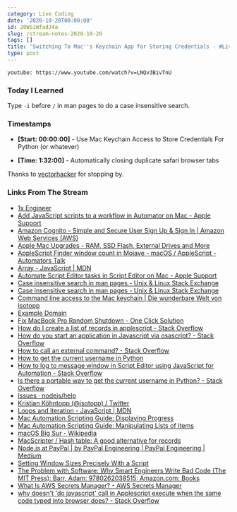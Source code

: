 ```yaml
---
category: Live Coding
date: '2020-10-20T00:00:00'
id: 20WSiWfadJ4a
slug: /stream-notes-2020-10-20
tags: []
title: 'Switching To Mac''s Keychain App for Storing Credentials - #LiveCoding'
type: post
---
```


`youtube: https://www.youtube.com/watch?v=LNQv3BivTnU`

### Today I Learned

Type `-i` before `/` in man pages to do a case insensitive search.

### Timestamps

- __[Start: 00:00:00]__ - Use Mac Keychain Access to Store Credentials For Python (or whatever)

- __[Time: 1:32:00]__ - Automatically closing duplicate safari browser tabs

Thanks to [vectorhacker](https://www.twitch.tv/vectorhacker) for stopping by.

### Links From The Stream

- [1x Engineer](https://1x.engineer/)
- [Add JavaScript scripts to a workflow in Automator on Mac - Apple Support](https://support.apple.com/guide/automator/add-javascript-scripts-to-a-workflow-auta229c77c2/mac)
- [Amazon Cognito - Simple and Secure User Sign Up & Sign In | Amazon Web Services (AWS)](https://aws.amazon.com/cognito/)
- [Apple Mac Upgrades - RAM, SSD Flash, External Drives and More](https://eshop.macsales.com/)
- [AppleScript Finder window count in Mojave - macOS / AppleScript - Automators Talk](https://talk.automators.fm/t/applescript-finder-window-count-in-mojave/3383)
- [Array - JavaScript | MDN](https://developer.mozilla.org/en-US/docs/Web/JavaScript/Reference/Global_Objects/Array)
- [Automate Script Editor tasks in Script Editor on Mac - Apple Support](https://support.apple.com/en-au/guide/script-editor/scpedt1125/mac)
- [Case insensitive search in man pages - Unix & Linux Stack Exchange](https://unix.stackexchange.com/questions/101295/case-insensitive-search-in-man-pages)
- [Case insensitive search in man pages - Unix & Linux Stack Exchange](https://unix.stackexchange.com/questions/101295/case-insensitive-search-in-man-pages/101427#101427)
- [Command line access to the Mac keychain | Die wunderbare Welt von Isotopp](https://blog.koehntopp.info/2017/01/26/command-line-access-to-the-mac-keychain.html)
- [Example Domain](https://www.example.com/)
- [Fix MacBook Pro Random Shutdown - One Click Solution](https://realmacmods.com/product/macbook-pro-nocrash-utility/)
- [How do I create a list of records in applescript - Stack Overflow](https://stackoverflow.com/questions/18815921/how-do-i-create-a-list-of-records-in-applescript/18816682)
- [How do you start an application in Javascript via osascript? - Stack Overflow](https://stackoverflow.com/questions/29408703/how-do-you-start-an-application-in-javascript-via-osascript)
- [How to call an external command? - Stack Overflow](https://stackoverflow.com/questions/89228/how-to-call-an-external-command)
- [How to get the current username in Python](https://www.kite.com/python/answers/how-to-get-the-current-username-in-python)
- [How to log to message window in Script Editor using JavaScript for Automation - Stack Overflow](https://stackoverflow.com/questions/27609455/how-to-log-to-message-window-in-script-editor-using-javascript-for-automation/27609609#27609609)
- [Is there a portable way to get the current username in Python? - Stack Overflow](https://stackoverflow.com/questions/842059/is-there-a-portable-way-to-get-the-current-username-in-python)
- [Issues · nodejs/help](https://github.com/nodejs/help/issues)
- [Kristian Köhntopp (@isotopp) / Twitter](https://twitter.com/isotopp)
- [Loops and iteration - JavaScript | MDN](https://developer.mozilla.org/en-US/docs/Web/JavaScript/Guide/Loops_and_iteration)
- [Mac Automation Scripting Guide: Displaying Progress](https://developer.apple.com/library/archive/documentation/LanguagesUtilities/Conceptual/MacAutomationScriptingGuide/DisplayProgress.html)
- [Mac Automation Scripting Guide: Manipulating Lists of Items](https://developer.apple.com/library/archive/documentation/LanguagesUtilities/Conceptual/MacAutomationScriptingGuide/ManipulateListsofItems.html)
- [macOS Big Sur - Wikipedia](https://en.wikipedia.org/wiki/MacOS_Big_Sur)
- [MacScripter / Hash table: A good alternative for records](https://www.macscripter.net/viewtopic.php?id=39424)
- [Node.js at PayPal | by PayPal Engineering | PayPal Engineering | Medium](https://medium.com/paypal-engineering/node-js-at-paypal-4e2d1d08ce4f)
- [Setting Window Sizes Precisely With a Script](https://macmost.com/setting-window-sizes-precisely-with-a-script.html)
- [The Problem with Software: Why Smart Engineers Write Bad Code (The MIT Press): Barr, Adam: 9780262038515: Amazon.com: Books](https://www.amazon.com/Problem-Software-Smart-Engineers-Write/dp/026203851X?pd_rd_w=Msszl&pf_rd_p=58f68c27-9bf4-466f-b1c8-101a062bcc82&pf_rd_r=19VBS4M33TZPJKKA43WB&pd_rd_r=424483ce-28d3-4f26-b80f-88d6d1eeff41&pd_rd_wg=Ryn0K)
- [What Is AWS Secrets Manager? - AWS Secrets Manager](https://docs.aws.amazon.com/secretsmanager/latest/userguide/intro.html)
- [why doesn't 'do javascript' call in Applescript execute when the same code typed into browser does? - Stack Overflow](https://stackoverflow.com/questions/6561452/why-doesnt-do-javascript-call-in-applescript-execute-when-the-same-code-typed/6563447#6563447)